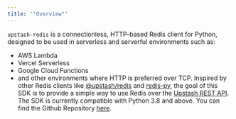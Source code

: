 ```yaml
---
title: '"Overview"'
---
```

`upstash-redis` is a connectionless, HTTP-based Redis client for Python,
designed to be used in serverless and serverful environments such as:
- AWS Lambda
- Vercel Serverless
- Google Cloud Functions
- and other environments where HTTP is preferred over TCP.
Inspired by other Redis clients like
[@upstash/redis](https://github.com/upstash/upstash-redis) and
[redis-py](https://github.com/redis/redis-py), the goal of this SDK is to
provide a simple way to use Redis over the
[Upstash REST API](https://docs.upstash.com/redis/features/restapi).
The SDK is currently compatible with Python 3.8 and above.
You can find the Github Repository [here](https://github.com/upstash/redis-python).